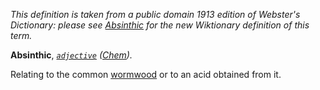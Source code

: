 ''This definition is taken from a public domain 1913 edition of Webster's Dictionary: please see [[Absinthic]] for the new Wiktionary definition of this term.''

'''Absinthic''', ''<code>[[adjective (part of speech)|adjective]]</code>'' ''([[Chem (subject)|Chem]]).''

Relating to the common [[wormwood]] or to an acid obtained from it.